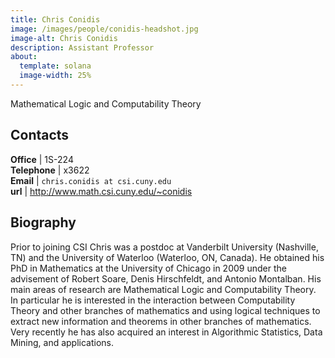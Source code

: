 ```yaml
---
title: Chris Conidis
image: /images/people/conidis-headshot.jpg
image-alt: Chris Conidis
description: Assistant Professor
about:
  template: solana
  image-width: 25%
---
```



Mathematical Logic and Computability Theory


## Contacts

**Office**    | 1S-224     <br/>
<i class="bi bi-telephone"></i> **Telephone** | x3622<br/>
<i class="bi bi-mailbox"></i> **Email**     | `chris.conidis at csi.cuny.edu`    <br/>
<i class="bi bi-x-diamond"></i>**url**  | [http://www.math.csi.cuny.edu/~conidis](http://www.math.csi.cuny.edu/~conidis)  <br/>

## Biography

Prior to joining CSI Chris was a postdoc at Vanderbilt University
(Nashville, TN) and the University of Waterloo (Waterloo, ON,
Canada). He obtained his PhD in Mathematics at the University of
Chicago in 2009 under the advisement of Robert Soare, Denis
Hirschfeldt, and Antonio Montalban. His main areas of research are
Mathematical Logic and Computability Theory. In particular he is
interested in the interaction between Computability Theory and other
branches of mathematics and using logical techniques to extract new
information and theorems in other branches of mathematics.  Very
recently he has also acquired an interest in Algorithmic Statistics,
Data Mining, and applications.


